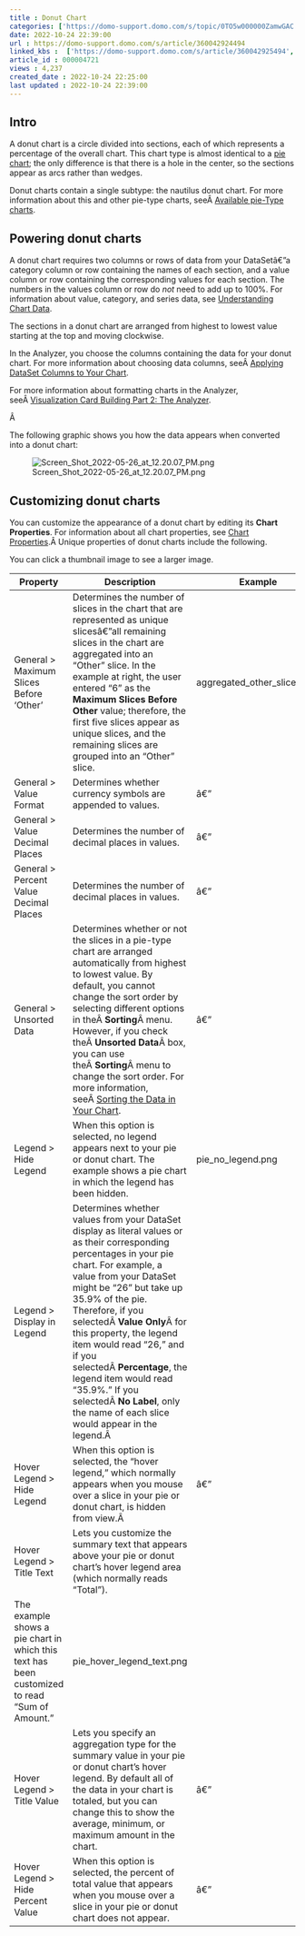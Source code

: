 ```yaml
---
title : Donut Chart
categories: ['https://domo-support.domo.com/s/topic/0TO5w000000ZamwGAC']
date: 2022-10-24 22:39:00
url : https://domo-support.domo.com/s/article/360042924494
linked_kbs :  ['https://domo-support.domo.com/s/article/360042925494', 'https://domo-support.domo.com/s/knowledge-base', 'https://domo-support.domo.com/s/article/360043428713', 'https://domo-support.domo.com/s/article/360043428733', 'https://domo-support.domo.com/s/article/360043429953', 'https://domo-support.domo.com/s/article/360042924494', 'https://domo-support.domo.com/s/article/360043428693', 'https://domo-support.domo.com/s/article/360043429933', 'https://domo-support.domo.com/s/article/360043429693', 'https://domo-support.domo.com/s/topic/0TO5w000000ZamwGAC', 'https://domo-support.domo.com/s/article/360043428913', 'https://domo-support.domo.com/s/article/360043429913']
article_id : 000004721
views : 4,237
created_date : 2022-10-24 22:25:00
last updated : 2022-10-24 22:39:00
---
```




Intro
------


A donut chart is a circle divided into sections, each of which represents a percentage of the overall chart. This chart type is almost identical to a [pie chart](http://wiki.domo.com/confluence/display/DHCS/Building+a+Pie+graph "Pie Graph"); the only difference is that there is a hole in the center, so the sections appear as arcs rather than wedges.


Donut charts contain a single subtype: the nautilus donut chart. For more information about this and other pie-type charts, seeÂ [Available pie-Type charts](..\available_pietype_charts\index.html "Available Pie-Type Graphs").


Powering donut charts
---------------------


A donut chart requires two columns or rows of data from your DataSetâ€”a category column or row containing the names of each section, and a value column or row containing the corresponding values for each section. The numbers in the values column or row do *not* need to add up to 100%. For information about value, category, and series data, see [Understanding Chart Data](..\understanding_chart_data\index.html "Understanding Chart Data").


The sections in a donut chart are arranged from highest to lowest value starting at the top and moving clockwise.


In the Analyzer, you choose the columns containing the data for your donut chart. For more information about choosing data columns, seeÂ [Applying DataSet Columns to Your Chart](..\applying_dataset_columns_to_your_chart\index.html "Applying DataSet Columns to Your Chart").


For more information about formatting charts in the Analyzer, seeÂ [Visualization Card Building Part 2: The Analyzer](..\..\category\analyzer\index.html "KPI Card Building Part 2: The Card Builder").


Â 


The following graphic shows you how the data appears when converted into a donut chart:


![Screen_Shot_2022-05-26_at_12.20.07_PM.png](Screen_Shot_2022-05-26_at_12.20.07_PM.png)


Customizing donut charts
------------------------


You can customize the appearance of a donut chart by editing its **Chart Properties**. For information about all chart properties, see [Chart Properties](..\..\category\chart_properties\index.html "Chart Properties").Â Unique properties of donut charts include the following.


You can click a thumbnail image to see a larger image.




| Property | Description | Example |
| --- | --- | --- |
| General > Maximum Slices Before 'Other' | Determines the number of slices in the chart that are represented as unique slicesâ€”all remaining slices in the chart are aggregated into an "Other" slice. In the example at right, the user entered "6" as the **Maximum Slices Before Other** value; therefore, the first five slices appear as unique slices, and the remaining slices are grouped into an "Other" slice. | aggregated_other_slices.png |
| General > Value Format | Determines whether currency symbols are appended to values. | â€” |
| General > Value Decimal Places | Determines the number of decimal places in values. | â€” |
| General > Percent Value Decimal Places | Determines the number of decimal places in values. | â€” |
| General > Unsorted Data | Determines whether or not the slices in a pie-type chart are arranged automatically from highest to lowest value. By default, you cannot change the sort order by selecting different options in theÂ **Sorting**Â menu. However, if you check theÂ **Unsorted Data**Â box, you can use theÂ **Sorting**Â menu to change the sort order. For more information, seeÂ [Sorting the Data in Your Chart](..\sorting_the_data_in_your_chart\index.html "Sorting the Data in Your Chart"). | â€” |
| Legend > Hide Legend | When this option is selected, no legend appears next to your pie or donut chart. The example shows a pie chart in which the legend has been hidden. | pie_no_legend.png |
| Legend > Display in Legend | Determines whether values from your DataSet display as literal values or as their corresponding percentages in your pie chart. For example, a value from your DataSet might be "26" but take up 35.9% of the pie. Therefore, if you selectedÂ **Value Only**Â for this property, the legend item would read "26," and if you selectedÂ **Percentage**, the legend item would read "35.9%." If you selectedÂ **No Label**, only the name of each slice would appear in the legend.Â  |  |
| Hover Legend > Hide Legend | When this option is selected, the "hover legend," which normally appears when you mouse over a slice in your pie or donut chart, is hidden from view.Â  | â€” |
| Hover Legend > Title Text | Lets you customize the summary text that appears above your pie or donut chart's hover legend area (which normally reads "Total").
The example shows a pie chart in which this text has been customized to read "Sum of Amount." | pie_hover_legend_text.png |
| Hover Legend > Title Value | Lets you specify an aggregation type for the summary value in your pie or donut chart's hover legend. By default all of the data in your chart is totaled, but you can change this to show the average, minimum, or maximum amount in the chart. | â€” |
| Hover Legend > Hide Percent Value | When this option is selected, the percent of total value that appears when you mouse over a slice in your pie or donut chart does not appear. | â€” |